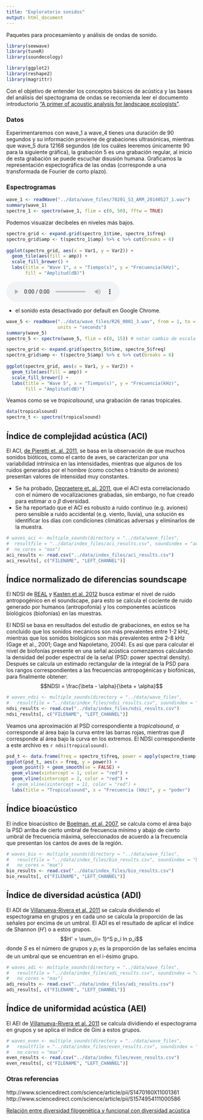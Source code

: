 ```yaml
---
title: "Exploratorio sonidos"
output: html_document
---
```

Paquetes para procesamiento y análisis de ondas de sonido.
```r
library(seewave)
library(tuneR)
library(soundecology)
```

```r
library(ggplot2)
library(reshape2)
library(magrittr)
```


Con el objetivo de entender los conceptos básicos de acústica y las bases 
del análisis del spectograma de ondas se recomienda
leer el documemto introductorio ["A primer of acoustic analysis for landscape ecologists"](http://research.coquipr.com/pdf/Villanueva-Rivera.etal.2011.nopages.pdf).

### Datos 
Experimentaremos con wave_1 a wave_4 tienes una duración de 90 segundos y su información proviene de grabaciones ultrasónicas, mientras que wave_5
dura 12168 segundos (de los cuáles leeremos únicamente 90 para la siguiente
gráfica), la grabación 5 es una grabación regular, al inicio de esta grabación
se puede escuchar disusión humana. Graficamos la 
representación espectográfica de las ondas (corresponde a una transformada de Fourier de corto plazo).

### Espectrogramas
```r
wave_1 <- readWave("../data/wave_files/70201_S3_ARM_20140527_1.wav")
summary(wave_1)
spectro_1 <- spectro(wave_1, flim = c(0, 50), fftw = TRUE)

```

Podemos visuaizar decibeles en niveles más bajos.

```r
spectro_grid <- expand.grid(spectro_1$time, spectro_1$freq)
spectro_grid$amp <- t(spectro_1$amp) %>% c %>% cut(breaks = 6)
 
ggplot(spectro_grid, aes(x = Var1, y = Var2)) +
  geom_tile(aes(fill = amp)) + 
  scale_fill_brewer() +
  labs(title = "Wave 1", x = "Tiempo(s)", y = "Frecuencia(kHz)", 
       fill = "Amplitud(dB)")  
```
<audio controls>
  <source src="../data/wave_files/70201_S3_ARM_20140527_1.wav" type="audio/wav">
</audio>

* el sonido esta desactivado por default en Google Chrome.

```r
wave_5 <- readWave("../data/wave_files/R26_0001_3.wav", from = 1, to = 91, 
                   units = "seconds")
summary(wave_5)
spectro_5 <- spectro(wave_5, flim = c(0, 15)) # notar cambio de escala

spectro_grid <- expand.grid(spectro_5$time, spectro_5$freq)
spectro_grid$amp <- t(spectro_5$amp) %>% c %>% cut(breaks = 6)
 
ggplot(spectro_grid, aes(x = Var1, y = Var2)) +
  geom_tile(aes(fill = amp)) + 
  scale_fill_brewer() +
  labs(title = "Wave 5", x = "Tiempo(s)", y = "Frecuencia(kHz)", 
       fill = "Amplitud(dB)")
```

Veamos como se ve _tropicalsound_, una grabación de ranas tropicales.

```r
data(tropicalsound)
spectro_t <- spectro(tropicalsound)  
```

## Índice de complejidad acústica (ACI)
El ACI, [de Pieretti et. al. 2011](http://www.sciencedirect.com/science/article/pii/S1470160X10002037), se basa en la observación de que muchos sonidos bióticos, 
como el canto de aves, se caracterizan por una variabilidad intrínsica en las intensidades, mientras que algunos de los ruidos generados por el hombre (como
coches o tránsito de aviones) presentan valores de intensidad muy constantes.

* Se ha probado, [Depraetere et. al. 2011](http://www.sciencedirect.com/science/article/pii/S1470160X11001361), que el ACI esta correlacionado con el número de vocalizaciones
grabadas, sin embargo, no fue creado para estimar $\alpha$ o $\beta$ diversidad.
* Se ha reportado que el ACI es robusto a ruido continuo (e.g. aviones) pero 
sensible a ruido accidental (e.g. viento, lluvia), una solución es identificar los
días con condiciones climáticas adversas y eliminarlos de la muestra.

```r
# waves_aci <- multiple_sounds(directory = "../data/wave_files", 
#  resultfile = "../data/index_files/aci_results.csv", soundindex = "acoustic_complexity", 
#  no_cores = "max")
aci_results <- read.csv("../data/index_files/aci_results.csv")
aci_results[, c("FILENAME", "LEFT_CHANNEL")]
```

## Índice normalizado de diferencias soundscape  
El NDSI de [REAL](http://www.real.msu.edu) y [Kasten et al. 2012](https://www.msu.edu/~kasten/publications/online/kasten.gage.fox.joo.reallib.2012.pdf) busca estimar
el nivel de ruido antropogénico en el soundscape, para esto se calcula el 
cociente de ruido generado por humanos (antropofonía) y los componentes acústicos 
biológicos (biofonías) en las muestras.

El NDSI se basa en resultados del estudio de grabaciones, en estos se ha concluido 
que los sonidos mecánicos son más prevalentes entre 1-2 kHz, mientras que los 
sonidos biológicos son más prevalentes entre 2-8 kHz (Gage et al., 2001; Gage and Napoletano, 2004). Es así que para calcular el nivel de biofonías presente en una señal acústica comenzamos 
calculando la densidad del poder espectral de la señal (PSD: power spectral density).
Después se calcula un estimado rectangular de la integral de la PSD para los 
rangos correspondientes a las frecuencias antropogénicas y biofónicas, para 
finalmente obtener:
$$NDSI = \frac{\beta - \alpha}{\beta + \alpha}$$

```r
# waves_ndsi <- multiple_sounds(directory = "../data/wave_files", 
#   resultfile = "../data/index_files/ndsi_results.csv", soundindex = "ndsi", no_cores = "max")
ndsi_results <- read.csv("../data/index_files/ndsi_results.csv")
ndsi_results[, c("FILENAME", "LEFT_CHANNEL")]
```

Veamos una aproximación al PSD correspondiente a _tropicalsound_, $\alpha$
corresponde al área bajo la curva entre las barras rojas, mientras que $\beta$
corresponde al área bajo la curva en los extremos. El NDSI correspondiente a este
archivo es `r ndsi(tropicalsound)`.

```r
psd_t <- data.frame(freq = spectro_t$freq, power = apply(spectro_t$amp, 1, mean))
ggplot(psd_t, aes(x = freq, y = power)) +
  geom_point() + geom_smooth(se = FALSE) + 
  geom_vline(xintercept = 1, color = "red") + 
  geom_vline(xintercept = 2, color = "red") + 
  # geom_vline(xintercept = 11, color = "red") + 
  labs(title = "Tropicalsound", x = "Frecuencia (kHz)", y = "poder")
```


## Índice bioacústico
El índice bioacústico de [Boelman, et al. 2007](http://cao.carnegiescience.edu/uploads/boelman_etal_EA_2007.pdf), se calcula como el área bajo la PSD arriba de cierto umbral de frecuencia mínimo y abajo de cierto umbral de frecuencia máxima, seleccionados de acuerdo a la frecuencia que presentan los cantos de aves de la región.

```r
# waves_bio <- multiple_sounds(directory = "../data/wave_files", 
#   resultfile = "../data/index_files/bio_results.csv", soundindex = "bioacoustic_index", 
#   no_cores = "max")
bio_results <- read.csv("../data/index_files/bio_results.csv")
bio_results[, c("FILENAME", "LEFT_CHANNEL")]
```

## Índice de diversidad acústica (ADI)
El ADI de [Villanueva-Rivera et al. 2011](http://research.coquipr.com/pdf/Villanueva-Rivera.etal.2011.nopages.pdf) se calcula dividiendo el espectograma en grupos
y en cada uno se calcula la proporción de las señales por encima de un umbral. 
El ADI es el resultado de aplicar el índice de Shannon ($H'$) o a estos grupos.
$$H' = \sum_{i= 1}^S p_i ln p_i$$
donde $S$ es el número de grupos y $p_i$ es la proporción de las señales encima
de un umbral que se encuentran en el i-ésimo grupo.

```r
# waves_adi <- multiple_sounds(directory = "../data/wave_files", 
#   resultfile = "../data/index_files/adi_results.csv", soundindex = "acoustic_diversity", 
#   no_cores = "max")
adi_results <- read.csv("../data/index_files/adi_results.csv")
adi_results[, c("FILENAME", "LEFT_CHANNEL")]
```

## Índice de uniformidad acústica (AEI)
El AEI de [Villanueva-Rivera et al. 2011](http://research.coquipr.com/pdf/Villanueva-Rivera.etal.2011.nopages.pdf) se calcula dividiendo el espectograma en grupos
y se aplica el índice de Gini a estos grupos. 

```r
# waves_even <- multiple_sounds(directory = "../data/wave_files", 
#   resultfile = "../data/index_files/even_results.csv", soundindex = "acoustic_evenness", 
#   no_cores = "max")
even_results <- read.csv("../data/index_files/even_results.csv")
even_results[, c("FILENAME", "LEFT_CHANNEL")]
```

### Otras referencias
http://www.sciencedirect.com/science/article/pii/S1470160X11001361  
http://www.sciencedirect.com/science/article/pii/S1574954111000586  

[Relación entre diversidad filogenética y funcional con diversidad acústica](http://sueur.jerome.perso.neuf.fr/WebPage_PapersPDF/Gascetal_EcolIndicators_2013.pdf)
